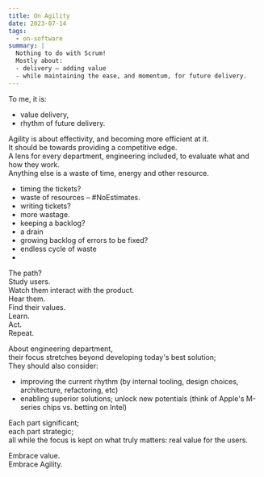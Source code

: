 ```yaml
---
title: On Agility
date: 2023-07-14
tags:
  - on-software
summary: |
  Nothing to do with Scrum!  
  Mostly about:
  - delivery – adding value
  - while maintaining the ease, and momentum, for future delivery.
---
```


To me, it is:

- value delivery,
- rhythm of future delivery.

Agility is about effectivity, and becoming more efficient at it.  
It should be towards providing a competitive edge.  
A lens for every department, engineering included, to evaluate what and how they work.  
Anything else is a waste of time, energy and other resource.

- timing the tickets?
- waste of resources – <Link href="/post/2022-08-26">#NoEstimates</Link>.
- writing tickets?
- more wastage.
- keeping a backlog?
- a drain
- growing backlog of errors to be fixed?
- endless cycle of waste
- <ExternalLink
    href="https://twitter.com/allenholub/status/1629935750715420672?s=20"
    title="how about? (on twitter)"
  />

The path?  
Study users.  
Watch them interact with the product.  
Hear them.  
Find their values.  
Learn.  
Act.  
Repeat.

About engineering department,  
their focus stretches beyond developing today's best solution;  
They should also consider:

- improving the current rhythm (by internal tooling, design choices, architecture, refactoring, etc)
- enabling superior solutions; unlock new potentials (think of Apple's M-series chips vs. betting on Intel)

Each part significant;  
each part strategic;  
all while the focus is kept on what truly matters: real value for the users.

Embrace value.  
Embrace Agility.

